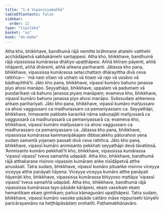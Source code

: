 ```yaml
---
title: "1.4 Vipassīsamaññā"
tableOfContents: false
sidebar:
  order: 12
type: "tipitaka"
basket: "su"
book: "dn-maha"
---
```



<DynamicBreadcrumb />

<Division number="37" book="dn-maha">

<Paragraph number="85" book="dn-maha">
Atha kho, bhikkhave, bandhumā rājā nemitte brāhmaṇe ahatehi vatthehi acchādāpetvā sabbakāmehi santappesi. Atha kho, bhikkhave, bandhumā rājā vipassissa kumārassa dhātiyo upaṭṭhāpesi. Aññā khīraṃ pāyenti, aññā nhāpenti, aññā dhārenti, aññā aṅkena pariharanti. Jātassa kho pana, bhikkhave, vipassissa kumārassa setacchattaṃ dhārayittha divā ceva rattiñca—  ‘mā naṃ sītaṃ vā uṇhaṃ vā tiṇaṃ vā rajo vā ussāvo vā bādhayitthā’ti. Jāto kho pana, bhikkhave, vipassī kumāro bahuno janassa piyo ahosi manāpo. Seyyathāpi, bhikkhave, uppalaṃ vā padumaṃ vā puṇḍarīkaṃ vā bahuno janassa piyaṃ manāpaṃ; evameva kho, bhikkhave, vipassī kumāro bahuno janassa piyo ahosi manāpo. Svāssudaṃ aṅkeneva aṅkaṃ parihariyati.
</Paragraph>

</Division>
<Division number="38" book="dn-maha">

<Paragraph number="86" book="dn-maha">
Jāto kho pana, bhikkhave, vipassī kumāro mañjussaro ca ahosi vaggussaro ca madhurassaro ca pemaniyassaro ca. Seyyathāpi, bhikkhave, himavante pabbate karavīkā nāma sakuṇajāti mañjussarā ca vaggussarā ca madhurassarā ca pemaniyassarā ca; evameva kho, bhikkhave, vipassī kumāro mañjussaro ca ahosi vaggussaro ca madhurassaro ca pemaniyassaro ca.
</Paragraph>

</Division>
<Division number="39" book="dn-maha">

<Paragraph number="87" book="dn-maha">
Jātassa kho pana, bhikkhave, vipassissa kumārassa kammavipākajaṃ dibbacakkhu pāturahosi yena sudaṃ samantā yojanaṃ passati divā ceva rattiñca.
</Paragraph>

</Division>
<Division number="40" book="dn-maha">

<Paragraph number="88" book="dn-maha">
Jāto kho pana, bhikkhave, vipassī kumāro animisanto pekkhati seyyathāpi devā tāvatiṃsā. ‘Animisanto kumāro pekkhatī’ti kho, bhikkhave, vipassissa kumārassa ‘vipassī vipassī’ tveva samaññā udapādi.
</Paragraph>

</Division>
<Division number="41" book="dn-maha">

<Paragraph number="89" book="dn-maha">
Atha kho, bhikkhave, bandhumā rājā atthakaraṇe nisinno vipassiṃ kumāraṃ aṅke nisīdāpetvā atthe anusāsati. Tatra sudaṃ, bhikkhave, vipassī kumāro pituaṅke nisinno viceyya viceyya atthe panāyati ñāyena. Viceyya viceyya kumāro atthe panāyati ñāyenāti kho, bhikkhave, vipassissa kumārassa bhiyyoso mattāya ‘vipassī vipassī’ tveva samaññā udapādi.
</Paragraph>

</Division>
<Division number="42" book="dn-maha">

<Paragraph number="90" book="dn-maha">
Atha kho, bhikkhave, bandhumā rājā vipassissa kumārassa tayo pāsāde kārāpesi, ekaṃ vassikaṃ ekaṃ hemantikaṃ ekaṃ gimhikaṃ; pañca kāmaguṇāni upaṭṭhāpesi. Tatra sudaṃ, bhikkhave, vipassī kumāro vassike pāsāde cattāro māse nippurisehi tūriyehi paricārayamāno na heṭṭhāpāsādaṃ orohatīti.

</Paragraph>
</Division>

<Paragraph number="91" type="center" book="dn-maha">
Paṭhamabhāṇavāro.
</Paragraph>
